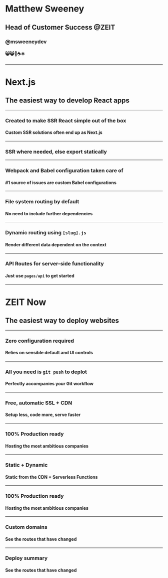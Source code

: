 
<Head>
  <title>Next.js Workshop</title>
  <link href="/public/favicon.svg" rel="shortcut icon" />
</Head>

# Matthew Sweeney

## Head of Customer Success @ZEIT

### @msweeneydev

#### 😸😸🏴󠁧󠁢󠁳󠁣󠁴󠁿☕️⚛️

---

# Next.js

## The easiest way to develop React apps

---

### Created to make SSR React simple out of the box

#### Custom SSR solutions often end up as Next.js

---

### SSR where needed, else export statically

---

### Webpack and Babel configuration taken care of

#### #1 source of issues are custom Babel configurations

---

### File system routing by default

#### No need to include further dependencies

---

### Dynamic routing using `[slug].js`

#### Render different data dependent on the context

---

### API Routes for server-side functionality

#### Just use `pages/api` to get started

---

# ZEIT Now

## The easiest way to deploy websites

---

### Zero configuration required

#### Relies on sensible default and UI controls

---

### All you need is `git push` to deplot

#### Perfectly accompanies your Git workflow

---

### Free, automatic SSL + CDN

#### Setup less, code more, serve faster

---

### 100% Production ready

#### Hosting the most ambitious companies

---

### Static + Dynamic

#### Static from the CDN + Serverless Functions

---

### 100% Production ready

#### Hosting the most ambitious companies

---

### Custom domains

#### See the routes that have changed

---

### Deploy summary

#### See the routes that have changed
